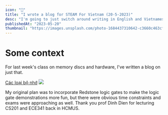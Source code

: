 ```yaml
---
icon: "📝"
title: "I wrote a blog for STEAM For Vietnam (20-5-2023)"
desc: "I'm going to just switch around writing in English and Vietnamese for blogs from here on out. STEAM For Vietnam is currently running their CS101 class - Introduction to Computer Science."
publishedAt: "2023-05-20"
thumbnail: "https://images.unsplash.com/photo-1684437310642-c3660c463cf1?ixlib=rb-4.0.3&ixid=M3wxMjA3fDB8MHxwaG90by1wYWdlfHx8fGVufDB8fHx8fA%3D%3D&auto=format&fit=crop&w=454&q=80"
---
```

# Some context
For last week's class on memory discs and hardware, I've written a blog on just that. 
<br/>

[Các loại bộ nhớ](https://steamforvietnam.org/blog/cac-loai-bo-nho)
![](https://steamvn-blog.sfo2.cdn.digitaloceanspaces.com/2023/05/Blog-6-768x384.png)

My original plan was to incorporate Redstone logic gates to make the logic gate demonstrations more fun, but there were obvious time constraints and exams were approaching as well. Thank you prof Dinh Dien for lecturing CS201 and ECE341 back in HCMUS.